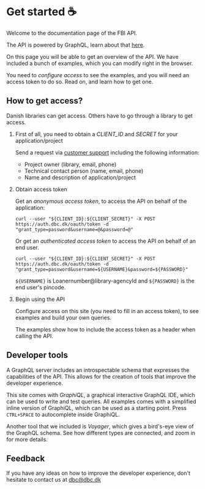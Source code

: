 # Get started :coffee:

Welcome to the documentation page of the FBI API.

The API is powered by GraphQL, learn about that [here](https://graphql.org/learn).

On this page you will be able to get an overview of the API. We have included a
bunch of examples, which you can modify right in the browser.

You need to _configure access_ to see the examples, and you will need an access token to do so.
Read on, and learn how to get one.

## How to get access?

Danish libraries can get access. Others have to go through a library to get access.

1. First of all, you need to obtain a _CLIENT_ID_ and _SECRET_ for your application/project

   Send a request via [customer support](https://kundeservice.dbc.dk) including the following information:

   - Project owner (library, email, phone)
   - Technical contact person (name, email, phone)
   - Name and description of application/project

2. Obtain access token

   Get an _anonymous access token_, to access the API on behalf of the application:

   ```
   curl --user "${CLIENT_ID}:${CLIENT_SECRET}" -X POST https://auth.dbc.dk/oauth/token -d "grant_type=password&username=@&password=@"
   ```

   Or get an _authenticated access token_ to access the API on behalf of an end user.

   ```
   curl --user "${CLIENT_ID}:${CLIENT_SECRET}" -X POST https://auth.dbc.dk/oauth/token -d "grant_type=password&username=${USERNAME}&password=${PASSWORD}"
   ```

   `${USERNAME}` is Loanernumber@library-agencyId and `${PASSWORD}` is the end user's pincode.

3. Begin using the API

   Configure access on this site (you need to fill in an access token), to see
   examples and build your own queries.

   The examples show how to include the access token as a header when calling the API.

## Developer tools

A GraphQL server includes an introspectable schema that expresses the capabilities of the API.
This allows for the creation of tools that improve the developer experience.

This site comes with _GraphiQL_,
a graphical interactive GraphQL IDE, which can be used to write and test queries.
All examples comes with a simplified inline version of GraphiQL, which can be used as a starting point.
Press `CTRL+SPACE` to autocomplete inside GraphiQL.

Another tool that we included is _Voyager_, which gives a bird's-eye view of the
GraphQL schema. See how different types are connected, and zoom in for more details.

## Feedback

If you have any ideas on how to improve the developer experience, don't hesitate to contact us at [dbc@dbc.dk](mailto:dbc@dbc.dk)
